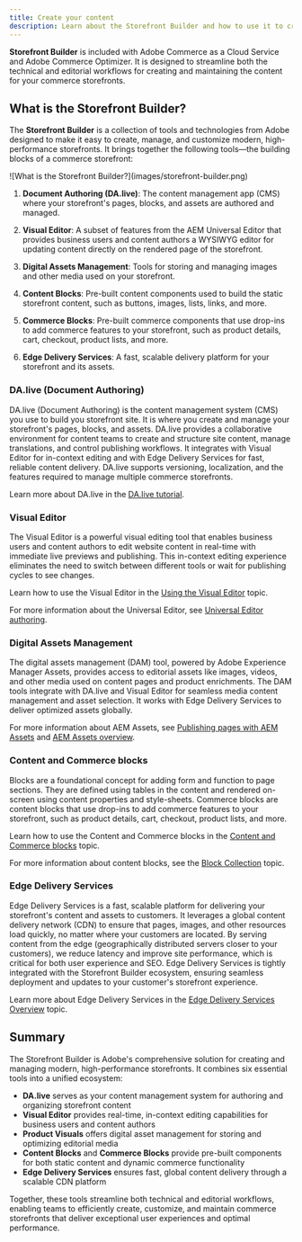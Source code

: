 ```yaml
---
title: Create your content
description: Learn about the Storefront Builder and how to use it to create and manage content for your storefront.
---
```



**Storefront Builder** is included with Adobe Commerce as a Cloud Service and Adobe Commerce Optimizer. It is designed to streamline both the technical and editorial workflows for creating and maintaining the content for your commerce storefronts. 

## What is the Storefront Builder?

The **Storefront Builder** is a collection of tools and technologies from Adobe designed to make it easy to create, manage, and customize modern, high-performance storefronts. It brings together the following tools—the building blocks of a commerce storefront:

<Diagram caption="What is the Storefront Builder?">
  ![What is the Storefront Builder?](images/storefront-builder.png)
</Diagram>

<Callouts columnCount="1">

1. **Document Authoring (DA.live)**: The content management app (CMS) where your storefront's pages, blocks, and assets are authored and managed.

1. **Visual Editor**: A subset of features from the AEM Universal Editor that provides business users and content authors a WYSIWYG editor for updating content directly on the rendered page of the storefront.

1. **Digital Assets Management**: Tools for storing and managing images and other media used on your storefront.

1. **Content Blocks**: Pre-built content components used to build the static storefront content, such as buttons, images, lists, links, and more.

1. **Commerce Blocks**: Pre-built commerce components that use drop-ins to add commerce features to your storefront, such as product details, cart, checkout, product lists, and more.

1. **Edge Delivery Services**: A fast, scalable delivery platform for your storefront and its assets.

</Callouts>

### DA.live (Document Authoring)

DA.live (Document Authoring) is the content management system (CMS) you use to build you storefront site. It is where you create and manage your storefront's pages, blocks, and assets. DA.live provides a collaborative environment for content teams to create and structure site content, manage translations, and control publishing workflows. It integrates with Visual Editor for in-context editing and with Edge Delivery Services for fast, reliable content delivery. DA.live supports versioning, localization, and the features required to manage multiple commerce storefronts.

Learn more about DA.live in the [DA.live tutorial](https://www.aem.live/developer/da-tutorial).

### Visual Editor

The Visual Editor is a powerful visual editing tool that enables business users and content authors to edit website content in real-time with immediate live previews and publishing. This in-context editing experience eliminates the need to switch between different tools or wait for publishing cycles to see changes.

Learn how to use the Visual Editor in the [Using the Visual Editor](/merchants/storefront-builder/visual-editor/) topic.

For more information about the Universal Editor, see [Universal Editor authoring](https://experienceleague.adobe.com/en/docs/experience-manager-cloud-service/content/sites/authoring/universal-editor/authoring).

### Digital Assets Management

The digital assets management (DAM) tool, powered by Adobe Experience Manager Assets, provides access to editorial assets like images, videos, and other media used on content pages and product enrichments. The DAM tools integrate with DA.live and Visual Editor for seamless media content management and asset selection. It works with Edge Delivery Services to deliver optimized assets globally.

For more information about AEM Assets, see [Publishing pages with AEM Assets](https://www.aem.live/docs/universal-editor-assets) and [AEM Assets overview](https://experienceleague.adobe.com/en/docs/experience-manager-assets/content/home.html).

### Content and Commerce blocks

Blocks are a foundational concept for adding form and function to page sections. They are defined using tables in the content and rendered on-screen using content properties and style-sheets. Commerce blocks are content blocks that use drop-ins to add commerce features to your storefront, such as product details, cart, checkout, product lists, and more.

Learn how to use the Content and Commerce blocks in the [Content and Commerce blocks](/merchants/storefront-builder/content-commerce-blocks/) topic.

For more information about content blocks, see the [Block Collection](https://www.aem.live/developer/block-collection) topic.

### Edge Delivery Services

Edge Delivery Services is a fast, scalable platform for delivering your storefront's content and assets to customers. It leverages a global content delivery network (CDN) to ensure that pages, images, and other resources load quickly, no matter where your customers are located. By serving content from the edge (geographically distributed servers closer to your customers), we reduce latency and improve site performance, which is critical for both user experience and SEO. Edge Delivery Services is tightly integrated with the Storefront Builder ecosystem, ensuring seamless deployment and updates to your customer's storefront experience.

Learn more about Edge Delivery Services in the [Edge Delivery Services Overview](https://experienceleague.adobe.com/en/docs/experience-manager-cloud-service/content/edge-delivery/overview) topic.

## Summary

The Storefront Builder is Adobe's comprehensive solution for creating and managing modern, high-performance storefronts. It combines six essential tools into a unified ecosystem:

- **DA.live** serves as your content management system for authoring and organizing storefront content
- **Visual Editor** provides real-time, in-context editing capabilities for business users and content authors
- **Product Visuals** offers digital asset management for storing and optimizing editorial media
- **Content Blocks** and **Commerce Blocks** provide pre-built components for both static content and dynamic commerce functionality
- **Edge Delivery Services** ensures fast, global content delivery through a scalable CDN platform

Together, these tools streamline both technical and editorial workflows, enabling teams to efficiently create, customize, and maintain commerce storefronts that deliver exceptional user experiences and optimal performance.

